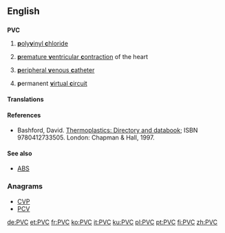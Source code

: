 ==English==
{{wikipedia|PVC (disambiguation)}}

==={{initialism-old|en}}===
'''PVC'''

# {{context|organic compound|lang=en}} [[polyvinyl chloride|'''p'''oly'''v'''inyl '''c'''hloride]]
# {{context|medicine|lang=en}} [[premature ventricular contraction|'''p'''remature '''v'''entricular '''c'''ontraction]] of the heart
# {{context|medicine|lang=en}} [[peripheral venous catheter|'''p'''eripheral '''v'''enous '''c'''atheter]]
# {{context|networking|lang=en}} '''p'''ermanent [[virtual circuit|'''v'''irtual '''c'''ircuit]]

====Translations====
{{trans-see|(organic compound) polyvinyl chloride|polyvinyl chloride}}

{{trans-top|(medicine) premature ventricular contraction of the heart}}
{{trans-mid}}
{{trans-bottom}}

{{trans-top|(medicine) peripheral venous catheter}}
{{trans-mid}}
{{trans-bottom}}

{{trans-top|(networking) permanent virtual circuit}}
{{trans-mid}}
{{trans-bottom}}

====References====
* {{context|organic chemistry|lang=en}} Bashford, David.  [http://books.google.com/books?id=ycLq-EYaE0QC&dq=a.+schulman&source=gbs_navlinks_s Thermoplastics: Directory and databook]; ISBN 9780412733505. London: Chapman & Hall, 1997. 

====See also====
* {{sense|chemistry}} [[ABS]]

===Anagrams===
* [[CVP#English|CVP]]
* [[PCV#English|PCV]]

[[de:PVC]]
[[et:PVC]]
[[fr:PVC]]
[[ko:PVC]]
[[it:PVC]]
[[ku:PVC]]
[[pl:PVC]]
[[pt:PVC]]
[[fi:PVC]]
[[zh:PVC]]